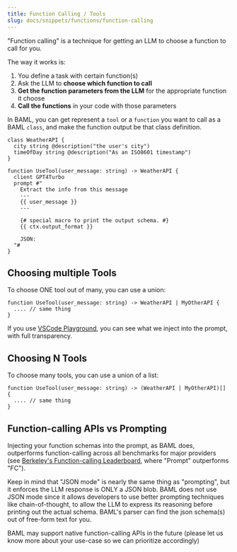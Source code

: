 ```yaml
---
title: Function Calling / Tools
slug: docs/snippets/functions/function-calling
---
```


"Function calling" is a technique for getting an LLM to choose a function to call for you.

The way it works is:
1. You define a task with certain function(s)
2. Ask the LLM to **choose which function to call**
3. **Get the function parameters from the LLM** for the appropriate function it choose
4. **Call the functions** in your code with those parameters

In BAML, you can get represent a `tool` or a `function` you want to call as a BAML `class`, and make the function output be that class definition.

```baml BAML
class WeatherAPI {
  city string @description("the user's city")
  timeOfDay string @description("As an ISO8601 timestamp")
}

function UseTool(user_message: string) -> WeatherAPI {
  client GPT4Turbo
  prompt #"
    Extract the info from this message
    ---
    {{ user_message }}
    ---

    {# special macro to print the output schema. #}
    {{ ctx.output_format }}

    JSON:
  "#
}
```

## Choosing multiple Tools

To choose ONE tool out of many, you can use a union:
```baml BAML
function UseTool(user_message: string) -> WeatherAPI | MyOtherAPI {
  .... // same thing
}
```

<Tip>If you use [VSCode Playground](../../get-started/quickstart/editors-vscode.mdx), you can see what we inject into the prompt, with full transparency.</Tip>

## Choosing N Tools
To choose many tools, you can use a union of a list:
```baml BAML
function UseTool(user_message: string) -> (WeatherAPI | MyOtherAPI)[] {
  .... // same thing
}
```

## Function-calling APIs vs Prompting
Injecting your function schemas into the prompt, as BAML does, outperforms function-calling across all benchmarks for major providers (see [Berkeley's Function-calling Leaderboard](https://gorilla.cs.berkeley.edu/leaderboard.html), where "Prompt" outperforms "FC").

Keep in mind that "JSON mode" is nearly the same thing as "prompting", but it enforces the LLM response is ONLY a JSON blob.
BAML does not use JSON mode since it allows developers to use better prompting techniques like chain-of-thought, to allow the LLM to express its reasoning before printing out the actual schema. BAML's parser can find the json schema(s) out of free-form text for you.

BAML may support native function-calling APIs in the future (please let us know more about your use-case so we can prioritize accordingly)